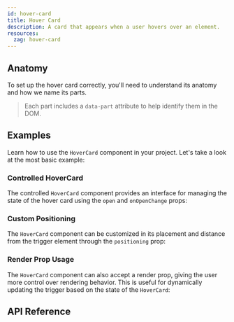 ```yaml
---
id: hover-card
title: Hover Card
description: A card that appears when a user hovers over an element.
resources:
  zag: hover-card
---
```


<ComponentPreview />

## Anatomy

To set up the hover card correctly, you'll need to understand its anatomy and
how we name its parts.

> Each part includes a `data-part` attribute to help identify them in the DOM.

<Anatomy id="hover-card" />

## Examples

Learn how to use the `HoverCard` component in your project. Let's take a look at
the most basic example:

<Story id="Basic" />

### Controlled HoverCard

The controlled `HoverCard` component provides an interface for managing the
state of the hover card using the `open` and `onOpenChange` props:

<Story id="Controlled" />

### Custom Positioning

The `HoverCard` component can be customized in its placement and distance from
the trigger element through the `positioning` prop:

<Story id="Positioning" />

### Render Prop Usage

The `HoverCard` component can also accept a render prop, giving the user more
control over rendering behavior. This is useful for dynamically updating the
trigger based on the state of the `HoverCard`:

<Story id="RenderProp" />

## API Reference

<ComponentTypes />
